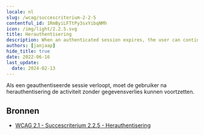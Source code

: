 ```yaml
---
locale: nl
slug: /wcag/succescriterium-2-2-5
contentful_id: 1RmByiLFTtPy3sxYibqNMh
icon: /img/light/2.2.5.svg
title: Herauthentisering
description: When an authenticated session expires, the user can continue the activity without loss of data after re-authenticating.
authors: [janjaap]
hide_title: true
date: 2022-06-16
last_update:
  date: 2024-02-13
---
```


<Hero
  title="Herauthentisering"
  image="/img/light/2.2.5.svg"
  alt="WCAG 2.2.5 icon"
  prefix="Succescriterium 2.2.5"
  suffix="Niveau AAA"
/>

Als een geauthentiseerde sessie verloopt, moet de gebruiker na herauthentisering de activiteit zonder gegevensverlies kunnen voortzetten.

## Bronnen

- [WCAG 2.1 - Succescriterium 2.2.5 - Herauthentisering](https://www.w3.org/Translations/WCAG21-nl/#herauthentisering)
